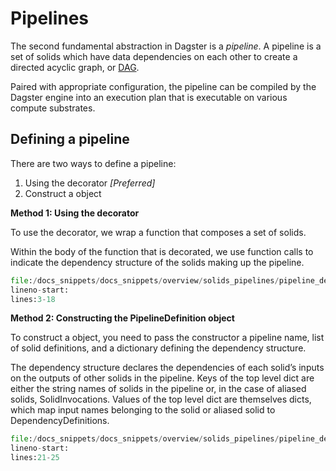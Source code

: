 
<DynamicMetaTags title="Pipelines | Dagster" />

# Pipelines

The second fundamental abstraction in Dagster is a _pipeline_. A pipeline is a set of solids which have data dependencies on each other to create a directed acyclic graph, or [DAG](https://en.wikipedia.org/wiki/Directed_acyclic_graph).

Paired with appropriate configuration, the pipeline can be compiled by the Dagster engine into an execution plan that is executable on various compute substrates.

## Defining a pipeline

There are two ways to define a pipeline:

1.  Using the <PyObject module="dagster" object="pipeline" displayText="@pipeline" /> decorator
    _\[Preferred\]_
2.  Construct a <PyObject module="dagster" object="PipelineDefinition"/> object

**Method 1: Using the decorator**

To use the <PyObject module="dagster" object="pipeline" displayText="@pipeline" /> decorator,
we wrap a function that composes a set of solids.

Within the body of the function that is decorated, we use function calls to indicate the dependency structure of the solids making up the pipeline.

```python literalinclude caption=solids.py
file:/docs_snippets/docs_snippets/overview/solids_pipelines/pipeline_definition.py
lineno-start:
lines:3-18
```

**Method 2: Constructing the PipelineDefinition object**

To construct a <PyObject module="dagster" object="PipelineDefinition"/> object, you need to pass the constructor a pipeline name,
list of solid definitions, and a dictionary defining the dependency structure.

The dependency structure declares the dependencies of each solid’s inputs on the outputs of other solids in the pipeline. Keys of the top level dict are either the string names of solids in the pipeline or, in the case of aliased solids, SolidInvocations. Values of the top level dict are themselves dicts, which map input names belonging to the solid or aliased solid to DependencyDefinitions.

```python literalinclude caption=solids.py
file:/docs_snippets/docs_snippets/overview/solids_pipelines/pipeline_definition.py
lineno-start:
lines:21-25
```
